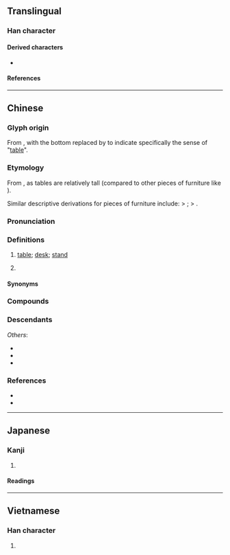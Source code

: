 {{also|棹}}
{{character info}}
==Translingual==

===Han character===
{{Han char|rn=75|rad=木|as=06|sn=10|four=21904|canj=YAD|ids=⿱⺊杲}}

====Derived characters====
* {{l|mul|[[槕]], [[𮄡]]}}

====References====
{{Han ref|kx=0525.130|dkj=14766|dj=0914.080|hdz=21198.010|uh=684C}}

----

==Chinese==
{{zh-forms|alt=棹,槕}}

===Glyph origin===
{{Han etym}}
From {{zh-l|*卓}}, with the bottom {{zh-l|*十}} replaced by {{zh-l|*木|wood}} to indicate specifically the sense of "[[table]]".

===Etymology===
From {{och-l|卓|high}}, as tables are relatively tall (compared to other pieces of furniture like {{zh-l|*几}}).

Similar descriptive derivations for pieces of furniture include: {{zh-l|*登|to climb}} > {{zh-l|*凳|stool}}; {{zh-l|*倚|to lean}} > {{zh-l|*椅|chair}}.

===Pronunciation===
{{zh-pron
|m=zhuō,er=y
|m-s=zo2
|dg=җуә1
|c=coek3,zoek3
|c-t=
|g=
|h=pfs=chok;gd=zog5
|j=
|mb=dŏ̤
|md=dó̤h
|mn=toh/tok
|mn_note=toh - vernacular; tok - literary
|mn-t=doh4
|w=4tsoq
|x=zo6
|mc=y
|oc=y
|cat=n
}}

===Definitions===
{{zh-hanzi}}

# [[table]]; [[desk]]; [[stand]]
#: {{zh-x|杯子 在 桌 上。|The cup is on the '''table'''.}}
# {{zh-classifier|[[tableful]]s of [[dish]]es or [[person|people]]|t=[[table]]}}
#: {{zh-x|一 桌 菜|a '''table''' of dishes}}

====Synonyms====
{{zh-dial|桌子}}

===Compounds===
{{zh-der|八仙桌|供桌|課桌|書桌|圓桌|圓桌會議|桌布|桌燈|桌面|桌面系統|桌上型|桌上型電腦|桌子|上桌|壓桌|六仙桌|平頭桌席|圍桌|圓桌武士|四仙桌|桌曆|憑桌|搭桌|炕琴桌兒|桌席|拍桌驚嘆|果桌|炕桌兒|拍桌|桌罩|祭桌|桌面兒上|桌球|方桌|桌椅板凳|案桌|桌墊|靈桌|茶桌|講桌|面桌|飯桌|製圖桌|餐桌|辦公桌|辦桌}}

===Descendants===
{{CJKV||たく|탁|j=卓}}
''Others'':
* {{desc|bor=1|km|តុ}}
* {{desc|bor=1|lo|ໂຕະ}}
* {{desc|bor=1|th|โต๊ะ}}

===References===
* {{R:yue:Hanzi}}
* {{thcwd|6113}}

----

==Japanese==

===Kanji===
{{ja-kanji|rs=木06}}

# {{rfdef|ja|sort=木06}}

====Readings====
{{ja-readings|on=[[たく]] (taku)|kun=}}

----

==Vietnamese==

===Han character===
{{vi-readings|reading=trác|rs=木06}}

# {{rfdef|vi|sort=木06}}